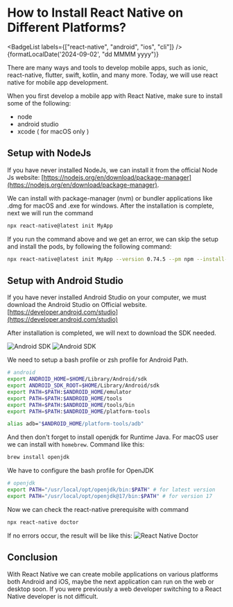 
# How to Install React Native on Different Platforms?
<BadgeList labels={["react-native", "android", "ios", "cli"]} />
<span className="text-sm lg:text-base text-neutral-600 dark:text-neutral-400">{formatLocalDate('2024-09-02', "dd MMMM yyyy")}</span>

There are many ways and tools to develop mobile apps, such as ionic, react-native, flutter, swift, kotlin, and many more. Today, we will use react native for mobile app development.

When you first develop a mobile app with React Native, make sure to install some of the following:

- node
- android studio
- xcode ( for macOS only )

## Setup with NodeJs

If you have never installed NodeJs, we can install it from the official Node Js website: [https://nodejs.org/en/download/package-manager](https://nodejs.org/en/download/package-manager).

We can install with package-manager (nvm) or bundler applications like .dmg for macOS and .exe for windows. After the installation is complete, next we will run the command

```sh
npx react-native@latest init MyApp
```

If you run the command above and we get an error, we can skip the setup and install the pods, by following the following command:

```sh
npx react-native@latest init MyApp --version 0.74.5 --pm npm --install-pods false
```

## Setup with Android Studio

If you have never installed Android Studio on your computer, we must download the Android Studio on Official website.
[https://developer.android.com/studio](https://developer.android.com/studio)

After installation is completed, we will next to download the SDK needed.

![Android SDK](/static/blog/react-native/android-sdk-api.webp)
![Android SDK](/static/blog/react-native/android-sdk-tools.webp)

We need to setup a bash profile or zsh profile for Android Path.

```sh
# android
export ANDROID_HOME=$HOME/Library/Android/sdk
export ANDROID_SDK_ROOT=$HOME/Library/Android/sdk
export PATH=$PATH:$ANDROID_HOME/emulator
export PATH=$PATH:$ANDROID_HOME/tools
export PATH=$PATH:$ANDROID_HOME/tools/bin
export PATH=$PATH:$ANDROID_HOME/platform-tools

alias adb="$ANDROID_HOME/platform-tools/adb"
```

And then don't forget to install openjdk for Runtime Java. For macOS user we can install with `homebrew`. Command like this:

```sh
brew install openjdk
```

We have to configure the bash profile for OpenJDK

```sh
# openjdk
export PATH="/usr/local/opt/openjdk/bin:$PATH" # for latest version
export PATH="/usr/local/opt/openjdk@17/bin:$PATH" # for version 17
```

Now we can check the react-native prerequisite with command

```sh
npx react-native doctor
```

If no errors occur, the result will be like this:
![React Native Doctor](/static/blog/react-native/react-native-doctor.webp)

## Conclusion

With React Native we can create mobile applications on various platforms both Android and iOS, maybe the next application can run on the web or desktop soon. If you were previously a web developer switching to a React Native developer is not difficult.